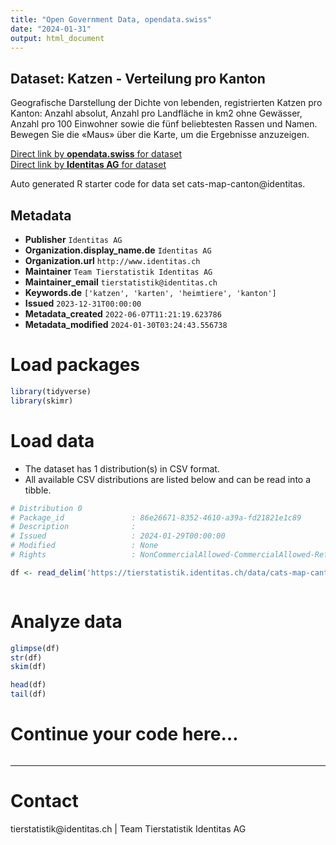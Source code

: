 ```yaml
---
title: "Open Government Data, opendata.swiss"
date: "2024-01-31"
output: html_document
---
```


## Dataset: Katzen - Verteilung pro Kanton

Geografische Darstellung der Dichte von lebenden, registrierten Katzen pro Kanton: Anzahl absolut, Anzahl pro Landfläche in km2 ohne Gewässer, Anzahl pro 100 Einwohner sowie die fünf beliebtesten Rassen und Namen. Bewegen Sie die «Maus» über die Karte, um die Ergebnisse anzuzeigen.

[Direct link by **opendata.swiss** for dataset](https://opendata.swiss/de/dataset/katzen-verteilung-pro-kanton)<br>
[Direct link by **Identitas AG** for dataset](https://tierstatistik.identitas.ch/)

Auto generated R starter code for data set cats-map-canton@identitas.

## Metadata

- **Publisher** `Identitas AG`
- **Organization.display_name.de** `Identitas AG`
- **Organization.url** `http://www.identitas.ch`
- **Maintainer** `Team Tierstatistik Identitas AG`
- **Maintainer_email** `tierstatistik@identitas.ch`
- **Keywords.de** `['katzen', 'karten', 'heimtiere', 'kanton']`
- **Issued** `2023-12-31T00:00:00`
- **Metadata_created** `2022-06-07T11:21:19.623786`
- **Metadata_modified** `2024-01-30T03:24:43.556738`


# Load packages

```r

library(tidyverse)
library(skimr)

```

# Load data

-   The dataset has 1 distribution(s) in CSV format.
-   All available CSV distributions are listed below and can be read into a tibble.

```r

# Distribution 0
# Package_id               : 86e26671-8352-4610-a39a-fd21821e1c89
# Description              : 
# Issued                   : 2024-01-29T00:00:00
# Modified                 : None
# Rights                   : NonCommercialAllowed-CommercialAllowed-ReferenceRequired

df <- read_delim('https://tierstatistik.identitas.ch/data/cats-map-canton.csv')



```

# Analyze data

```r

glimpse(df)
str(df)
skim(df)

head(df)
tail(df)

```

# Continue your code here...

```r

```

------------------------------------------------------------------------

# Contact

tierstatistik@identitas.ch | Team Tierstatistik Identitas AG
